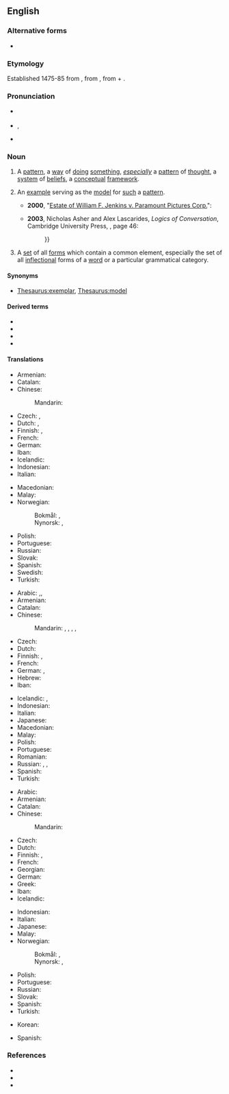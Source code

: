==English==
{{was wotd|2006|June|13}}

===Alternative forms===
* {{l|en|paradigma}} {{qualifier|archaic}}

===Etymology===
{{PIE root|en|deyḱ}}
Established 1475-85 from {{der|en|LL.|paradīgma}}, from {{der|en|grc|παράδειγμα||pattern}}, from {{m|grc|παραδείκνυμι||I [[show]] [beside] or [[compare]]}} + {{m|grc|-μα||''[[form]]ing [[noun]]s [[concerning]] the [[result]]s of [[action]]s''}}.

===Pronunciation===
* {{a|UK}} {{IPA|/ˈpæɹ.ə.daɪm/|lang=en}}
* {{a|US}} {{enPR|ˈpär.ə.dīm}}, {{IPA|/ˈpæɹ.ə.daɪm/|/ˈpɛɹ.ə.daɪm/|/ˈpeɪɹ.ə.daɪm/|lang=en}}
*: {{a|Mary-marry-merry}} {{audio|en-us-paradigm.ogg|Audio (US)|lang=en}}
* {{audio|en-au-paradigm.ogg|Audio (AU)|lang=en}}

===Noun===
{{en-noun}}

# A [[pattern]], a [[way]] of [[doing]] [[something]], ''[[especially]]'' {{lb|en|now|_|often|_|pejorative}} a [[pattern]] of [[thought]], a [[system]] of [[belief]]s, a [[conceptual]] [[framework]].
#: {{syn|en|model|worldview}}
#: {{ux|en|Thomas Kuhn's landmark “The Structure of Scientific Revolutions” got people talking about '''paradigm''' shifts, to the point the word itself now suggests an incomplete or biased perspective.}}
# An [[example]] serving as the [[model]] for [[such]] a [[pattern]].
#: {{syn|en|template|exemplar|posterboy}}
#* '''2000''', "[[s:Estate of William F. Jenkins v. Paramount Pictures Corp.|Estate of William F. Jenkins v. Paramount Pictures Corp.]]":
#*: {{quote|en|According to the Fourth Circuit, “Coca-Cola” is “the '''paradigm''' of a descriptive mark that has acquired secondary meaning”.}}
#* '''2003''', Nicholas Asher and Alex Lascarides, ''Logics of Conversation'', Cambridge University Press, {{ISBN|0 521 65058 5}}, page 46:
#*: {{quote|en|DRT is a '''paradigm''' example of a dynamic semantic theory, {{...}}}}
# {{lb|en|linguistics}} A [[set]] of all [[form]]s which contain a common element, especially the set of all [[inflection]]al forms of a [[word]] or a particular grammatical category.
#: {{ux|en|The '''paradigm''' of "go" is "go, went, gone."}}

====Synonyms====
* {{sense|exemplar}} [[Thesaurus:exemplar]], [[Thesaurus:model]]

====Derived terms====
* {{l|en|morphoparadigm}}
* {{l|en|paradigmatic}}
* {{l|en|paradigm shift}}
* {{l|en|paradigmaticism}}

====Translations====
{{trans-top|way of viewing reality}}
* Armenian: {{t+|hy|հարացույց}}
* Catalan: {{t+|ca|paradigma|m}}
* Chinese:
*: Mandarin: {{t+check|cmn|模式|tr=móshì|sc=Hani}}
* Czech: {{t+|cs|paradigma|n}}, {{t+|cs|pojetí|n}}
* Dutch: {{t+|nl|paradigma|n}}, {{t+|nl|denkkader|n}}
* Finnish: {{t+|fi|paradigma}}, {{t+|fi|maailmankatsomus}}
* French: {{t+|fr|paradigme|m}}
* German: {{t+|de|Paradigma|n}}
* Iban: {{t|iba|paradigma}}
* Icelandic: {{t+|is|hugarfar|n}}
* Indonesian: {{t+|id|paradigma}}
* Italian: {{t+|it|paradigma|m}}
{{trans-mid}}
* Macedonian: {{t|mk|парадигма|f|tr=paradígma}}
* Malay: {{t|ms|paradigma}}
* Norwegian:
*: Bokmål: {{t+|nb|paradigme|n}}, {{t|nb|paradigma|n}}
*: Nynorsk: {{t|nn|paradigme|n}}, {{t|nn|paradigma|n}}
* Polish: {{t+|pl|paradygmat|m}}
* Portuguese: {{t+|pt|paradigma|m}}
* Russian: {{t+|ru|паради́гма|f}}
* Slovak: {{t|sk|paradigma|f}}
* Spanish: {{t+|es|paradigma}}
* Swedish: {{t+|sv|paradigm|n}}
* Turkish: {{t+|tr|paradigma}}
{{trans-bottom}}

{{trans-top|example serving as a model or pattern}}
* Arabic: {{t|ar|نُموذج}},{{t|ar|مِثَال}},{{t+|ar|آيَة}}
* Armenian: {{t+|hy|հարացույց}}
* Catalan: {{t+|ca|paradigma|m}}
* Chinese:
*: Mandarin: {{t+|cmn|範例|sc=Hani}}, {{t+|cmn|范例|tr=fànlì|sc=Hani}}, {{t+|cmn|模範|sc=Hani}}, {{t+|cmn|模范|tr=mófàn|sc=Hani}},{{t+|cmn|典范}}
* Czech: {{t+|cs|paradigma|n}}
* Dutch: {{t+|nl|paradigma|n}}
* Finnish: {{t+|fi|paradigma}}, {{t|fi|ajatusmalli}}
* French: {{t+|fr|paradigme|m}}
* German: {{t+|de|Beispiel|n}}, {{t+|de|Musterbeispiel|n}}
* Hebrew: {{t|he|פאראדיגמה|f|tr=paradigma}}
* Iban: {{t|iba|paradigma}}
{{trans-mid}}
* Icelandic: {{t+|is|fyrirmynd|f}}, {{t|is|viðmið|n}}
* Indonesian: {{t+|id|paradigma}}
* Italian: {{t+|it|paradigma|m}}
* Japanese: {{t+|ja|模範|tr=もはん, mohan}}
* Macedonian: {{t|mk|парадигма|f|tr=paradígma}}
* Malay: {{t|ms|paradigma}}
* Polish: {{t+|pl|paradygmat|m}}
* Portuguese: {{t+|pt|paradigma|m}}
* Romanian: {{t+|ro|paradigmă|f}}
* Russian: {{t+|ru|паради́гма|f}}, {{t+|ru|образе́ц|m}}, {{t+|ru|приме́р|m}}
* Spanish: {{t+|es|paradigma}}
* Turkish: {{t+|tr|paradigma}}
{{trans-bottom}}

{{trans-top|linguistics: all forms which contain a common element}}
* Arabic: {{t|ar|قياس (عِلم الصرْف)}}
* Armenian: {{t+|hy|հարացույց}}
* Catalan: {{t+|ca|paradigma|m}}
* Chinese:
*: Mandarin: {{t|cmn|词形变化表|sc=Hani}}
* Czech: {{t|cs|vzor|m}}
* Dutch: {{t+|nl|paradigma|n}}
* Finnish: {{t+|fi|paradigma}}, {{t+|fi|muotosarja}}
* French: {{t+|fr|paradigme|m}}
* Georgian: {{t+|ka|პარადიგმა}}
* German: {{t+|de|Paradigma|n}}
* Greek: {{t+|el|παράδειγμα|n}}
* Iban: {{t|iba|paradigma}}
* Icelandic: {{t+|is|beygingardæmi|n}}
{{trans-mid}}
* Indonesian: {{t+|id|paradigma}}
* Italian: {{t+|it|paradigma}}
* Japanese: {{t|ja|変化表|tr=へんかひょう, henkahyō}}
* Malay: {{t|ms|paradigma}}
* Norwegian:
*: Bokmål: {{t+|nb|paradigme|n}}, {{t|nb|paradigma|n}}
*: Nynorsk: {{t|nn|paradigme|n}}, {{t|nn|paradigma|n}}
* Polish: {{t+|pl|paradygmat|m}}
* Portuguese: {{t+|pt|paradigma|m}}
* Russian: {{t+|ru|паради́гма|f}}
* Slovak: {{t|sk|vzor|m}}
* Spanish: {{t+|es|paradigma}}
* Turkish: {{t+|tr|paradigma}}
{{trans-bottom}}

{{checktrans-top}}
* Korean: {{t-check|ko|패러다임}}
{{trans-mid}}
* Spanish: {{t+check|es|paradigma|m}}
{{trans-bottom}}

===References===
* {{R:American Heritage 2000|paradigm}}
* {{R:Dictionary.com|paradigm}}
* {{R:WordNet 2003|paradigm}}
